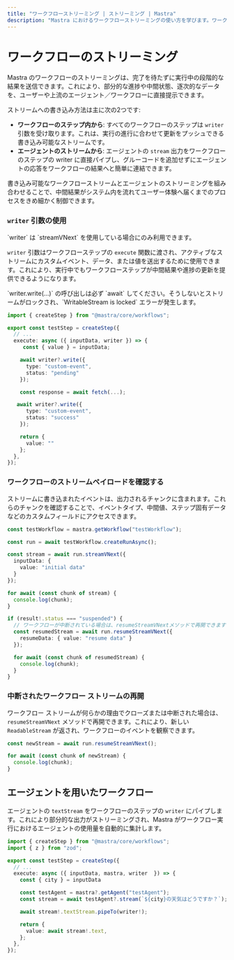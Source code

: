 ```yaml
---
title: "ワークフローストリーミング | ストリーミング | Mastra"
description: "Mastra におけるワークフローストリーミングの使い方を学びます。ワークフロー実行イベントのハンドリング、ステップのストリーミング、エージェントやツールとのワークフロー統合などを扱います。"
---
```




# ワークフローのストリーミング

Mastra のワークフローのストリーミングは、完了を待たずに実行中の段階的な結果を送信できます。これにより、部分的な進捗や中間状態、逐次的なデータを、ユーザーや上流のエージェント／ワークフローに直接提示できます。

ストリームへの書き込み方法は主に次の2つです:

- **ワークフローのステップ内から**: すべてのワークフローのステップは `writer` 引数を受け取ります。これは、実行の進行に合わせて更新をプッシュできる書き込み可能なストリームです。
- **エージェントのストリームから**: エージェントの `stream` 出力をワークフローのステップの writer に直接パイプし、グルーコードを追加せずにエージェントの応答をワークフローの結果へと簡単に連結できます。

書き込み可能なワークフローストリームとエージェントのストリーミングを組み合わせることで、中間結果がシステム内を流れてユーザー体験へ届くまでのプロセスをきめ細かく制御できます。

### `writer` 引数の使用

<Callout type="warning">
  `writer` は `streamVNext` を使用している場合にのみ利用できます。
</Callout>

`writer` 引数はワークフローステップの `execute` 関数に渡され、アクティブなストリームにカスタムイベント、データ、または値を送出するために使用できます。これにより、実行中でもワークフローステップが中間結果や進捗の更新を提供できるようになります。

<Callout type="warning">
  `writer.write(...)` の呼び出しは必ず `await` してください。そうしないとストリームがロックされ、`WritableStream is locked` エラーが発生します。
</Callout>

```typescript {5,8,15} showLineNumbers copy
import { createStep } from "@mastra/core/workflows";

export const testStep = createStep({
  // ...
  execute: async ({ inputData, writer }) => {
     const { value } = inputData;

    await writer?.write({
      type: "custom-event",
      status: "pending"
    });

    const response = await fetch(...);

   await writer?.write({
      type: "custom-event",
      status: "success"
    });

    return {
      value: ""
    };
  },
});
```


### ワークフローのストリームペイロードを確認する

ストリームに書き込まれたイベントは、出力されるチャンクに含まれます。これらのチャンクを確認することで、イベントタイプ、中間値、ステップ固有データなどのカスタムフィールドにアクセスできます。

```typescript showLineNumbers copy
const testWorkflow = mastra.getWorkflow("testWorkflow");

const run = await testWorkflow.createRunAsync();

const stream = await run.streamVNext({
  inputData: {
    value: "initial data"
  }
});

for await (const chunk of stream) {
  console.log(chunk);
}

if (result!.status === "suspended") {
  // ワークフローが中断されている場合は、resumeStreamVNextメソッドで再開できます
  const resumedStream = await run.resumeStreamVNext({
    resumeData: { value: "resume data" }
  });

  for await (const chunk of resumedStream) {
    console.log(chunk);
  }
}
```


### 中断されたワークフロー ストリームの再開

ワークフロー ストリームが何らかの理由でクローズまたは中断された場合は、`resumeStreamVNext` メソッドで再開できます。これにより、新しい `ReadableStream` が返され、ワークフローのイベントを観察できます。

```typescript showLineNumbers copy
const newStream = await run.resumeStreamVNext();

for await (const chunk of newStream) {
  console.log(chunk);
}
```


## エージェントを用いたワークフロー

エージェントの `textStream` をワークフローのステップの `writer` にパイプします。これにより部分的な出力がストリーミングされ、Mastra がワークフロー実行におけるエージェントの使用量を自動的に集計します。

```typescript showLineNumbers copy
import { createStep } from "@mastra/core/workflows";
import { z } from "zod";

export const testStep = createStep({
  // ...
  execute: async ({ inputData, mastra, writer  }) => {
    const { city } = inputData

    const testAgent = mastra?.getAgent("testAgent");
    const stream = await testAgent?.stream(`${city}の天気はどうですか？`);

    await stream!.textStream.pipeTo(writer!);

    return {
      value: await stream!.text,
    };
  },
});
```
